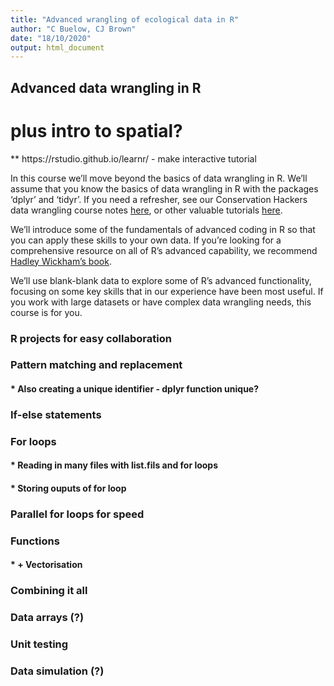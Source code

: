 ```yaml
---
title: "Advanced wrangling of ecological data in R"
author: "C Buelow, CJ Brown"
date: "18/10/2020"
output: html_document
---
```


## Advanced data wrangling in R
# plus intro to spatial?

** https://rstudio.github.io/learnr/ - make interactive tutorial

In this course we'll move beyond the basics of data wrangling in R. We'll assume that you know the basics of data wrangling in R with the packages 'dplyr' and 'tidyr'. If you need a refresher, see our Conservation Hackers data wrangling course notes [here](http://www.seascapemodels.org/RLS-data-prep-course/2020-07-29-ConservationHackers-data-wrangling-course.html), or other valuable tutorials [here](link to conshackers blog post).

We'll introduce some of the fundamentals of advanced coding in R so that you can apply these skills to your own data. If you're looking for a comprehensive resource on all of R's advanced capability, we recommend [Hadley Wickham's book](https://adv-r.hadley.nz/).

We'll use blank-blank data to explore some of R's advanced functionality, focusing on some key skills that in our experience have been most useful. If you work with large datasets or have complex data wrangling needs, this course is for you.

### R projects for easy collaboration

### Pattern matching and replacement
#### * Also creating a unique identifier - dplyr function unique?

### If-else statements

### For loops
#### * Reading in many files with list.fils and for loops
#### * Storing ouputs of for loop

### Parallel for loops for speed

### Functions
#### * + Vectorisation

### Combining it all

### Data arrays (?)

### Unit testing

### Data simulation (?)


